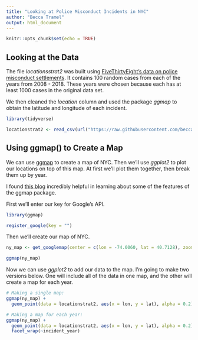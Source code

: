 ---
title: "Looking at Police Misconduct Incidents in NYC"
author: "Becca Tramel"
output: html_document
---

```{r setup, include=FALSE}
knitr::opts_chunk$set(echo = TRUE)
```

## Looking at the Data

The file *locationsstrat2* was built using [FiveThirtyEight's data on police misconduct settlements](https://github.com/fivethirtyeight/police-settlements). It contains 100 random cases from each of  the years from 2008 - 2018. These years were chosen because each has at least 1000 cases in the original data set. 

We then cleaned the *location* column and used the package *ggmap* to obtain the latitude and longitude of each incident. 

```{r}
library(tidyverse)

locationstrat2 <- read_csv(url("https://raw.githubusercontent.com/becca-t/policemisconductnyc/main/locationsstrat2"))

```

## Using ggmap() to Create a Map

We can use [ggmap](http://journal.r-project.org/archive/2013-1/kahle-wickham.pdf) to create a map of NYC. Then we'll use *ggplot2* to plot our locations on top of this map. At first we'll plot them together, then break them up by year.

I found [this blog](https://www.jessesadler.com/post/geocoding-with-r/) incredibly helpful in learning about some of the features of the ggmap package. 

First we'll enter our key for Google's API.

```{r, echo = FALSE}
library(ggmap)

register_google(key = "")
```

Then we'll create our map of NYC. 

```{r, message=FALSE}
ny_map <- get_googlemap(center = c(lon = -74.0060, lat = 40.7128), zoom = 11)
```

```{r}
ggmap(ny_map)
```

Now we can use *ggplot2* to add our data to the map. I'm going to make two versions below. One will include all of the data in one map, and the other will create a map for each year. 

```{r}
# Making a single map:
ggmap(ny_map) + 
  geom_point(data = locationstrat2, aes(x = lon, y = lat), alpha = 0.2)

# Making a map for each year:
ggmap(ny_map) + 
  geom_point(data = locationstrat2, aes(x = lon, y = lat), alpha = 0.2) +
  facet_wrap(~incident_year)

```


